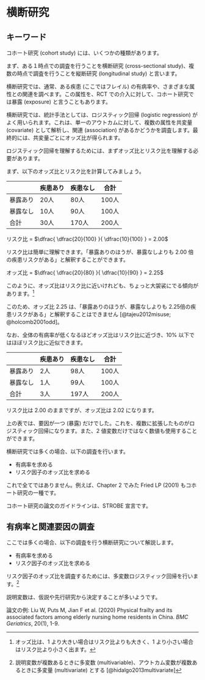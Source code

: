# 横断研究  {#crosssectional-intro}

## キーワード  {#sec-crosssectional-keyword}

コホート研究 (cohort study) には、いくつかの種類があります。

まず、ある１時点での調査を行うことを横断研究 (cross-sectional study)、複数の時点で調査を行うことを縦断研究 (longitudinal study) と言います。

横断研究では、通常、ある疾患 (ここではフレイル) の有病率や、さまざまな属性との関連を調べます。この属性を、RCT での介入に対して、コホート研究では暴露 (exposure) と言うこともあります。

横断研究では、統計手法としては、ロジスティック回帰 (logistic regression) がよく用いられます。これは、単一のアウトカムに対して、複数の属性を共変量 (covariate) として解析し、関連 (association) があるかどうかを調査します。最終的には、共変量ごとにオッズ比が得られます。

ロジスティック回帰を理解するためには、まずオッズ比とリスク比を理解する必要があります。

まず、以下のオッズ比とリスク比を計算してみましょう。


|   | 疾患あり | 疾患なし | 合計 |
| - | -------- | -------- | ---- |
| 暴露あり | 20人 | 80人 | 100人 | 
| 暴露なし | 10人 | 90人 | 100人 | 
| 合計 | 30人 | 170人 | 200人 | 


リスク比 = $\dfrac{ \dfrac{20}{100} }{ \dfrac{10}{100} } = 2.00$

リスク比は簡単に理解できます。「暴露ありのほうが、暴露なしよりも 2.00 倍の疾患リスクがある」と解釈することができます。

オッズ比 = $\dfrac{ \dfrac{20}{80} }{ \dfrac{10}{90} } = 2.25$

このように、オッズ比はリスク比に近いけれども、ちょっと大袈裟にでる傾向があります。[^crosssectional-or]

[^crosssectional-or]: オッズ比は、1 より大きい場合はリスク比よりも大きく、1 より小さい場合はリスク比より小さく出ます。

このため、オッズ比 2.25 は、「暴露ありのほうが、暴露なしよりも 2.25倍の疾患リスクがある」と解釈することはできません [@tajeu2012misuse; @holcomb2001odd]。

なお、全体の有病率が低くなるほどオッズ比はリスク比に近づき、10% 以下ではほぼリスク比に近似できます。

|   | 疾患あり | 疾患なし | 合計 |
| - | -------- | -------- | ---- |
| 暴露あり | 2人 | 98人 | 100人 | 
| 暴露なし | 1人 | 99人 | 100人 | 
| 合計 | 3人 | 197人 | 200人 | 

リスク比は 2.00 のままですが、オッズ比は 2.02 になります。

上の表では、要因が一つ (暴露) だけでした。これを、複数に拡張したものがロジスティック回帰になります。また、2 値変数だけではなく数値も使用することができます。

横断研究では多くの場合、以下の調査を行います。

- 有病率を求める
- リスク因子のオッズ比を求める

これで全てではありません。例えば、Chapter 2 でみた Fried LP (2001) もコホート研究の一種です。

コホート研究の論文のガイドラインは、STROBE 宣言です。

## 有病率と関連要因の調査

ここでは多くの場合、以下の調査を行う横断研究について解説します。

- 有病率を求める
- リスク因子のオッズ比を求める

リスク因子のオッズ比を調査するためには、多変数ロジスティック回帰を行います。[^crosssectional-multivariable]

[^crosssectional-multivariable]: 説明変数が複数あるときに多変数 (multivariable)、アウトカム変数が複数あるときに多変量 (multivariate) とする [@hidalgo2013multivariate]

説明変数は、仮説や先行研究から決定することが多いようです。

論文の例: Liu W, Puts M, Jian F et al. (2020) Physical frailty and its associated factors among elderly nursing home residents in China. *BMC Geriatrics*, 20(1), 1-9.

